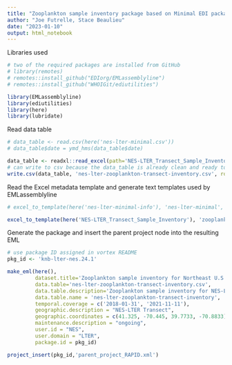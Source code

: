 ```yaml
---
title: "Zooplankton sample inventory package based on Minimal EDI package generated using EMLassemblyline and ediutilities"
author: "Joe Futrelle, Stace Beaulieu"
date: "2023-01-10"
output: html_notebook
---
```


Libraries used

```r
# two of the required packages are installed from GitHub
# library(remotes)
# remotes::install_github("EDIorg/EMLassemblyline")
# remotes::install_github("WHOIGit/ediutilities")

library(EMLassemblyline)
library(ediutilities)
library(here)
library(lubridate)
```

Read data table

```r
# data_table <- read.csv(here('nes-lter-minimal.csv'))
# data_table$date = ymd_hms(data_table$date)

data_table <- readxl::read_excel(path='NES-LTER_Transect_Sample_Inventory.xlsx', sheet='entry')
# can write to csv because the data_table is already clean and ready to submit  
write.csv(data_table, 'nes-lter-zooplankton-transect-inventory.csv', row.names=FALSE)

```

Read the Excel metadata template and generate text templates used by
EMLassemblyline

```r
# excel_to_template(here('nes-lter-minimal-info'), 'nes-lter-minimal', rights='CC0')

excel_to_template(here('NES-LTER_Transect_Sample_Inventory'), 'zooplankton-transect-inventory', rights='CC0')

```
Generate the package and insert the parent project node into the resulting EML

```r
# use package ID assigned in vortex README
pkg_id <- 'knb-lter-nes.24.1'

make_eml(here(),
         dataset.title='Zooplankton sample inventory for Northeast U.S. Shelf Long Term Ecological Research (NES-LTER) Transect cruises, ongoing since 2017',
         data.table='nes-lter-zooplankton-transect-inventory.csv',
         data.table.description='Zooplankton sample inventory for NES-LTER Transect cruises',
         data.table.name = 'nes-lter-zooplankton-transect-inventory',
         temporal.coverage = c('2018-01-31', '2021-11-11'),
         geographic.description = "NES-LTER Transect",
         geographic.coordinates = c(41.325, -70.445, 39.7733, -70.8833), # North is MVCO, South and East is ‘Lu11c’ from EN627
         maintenance.description = "ongoing",
         user.id = "NES",
         user.domain = "LTER",
         package.id = pkg_id)

project_insert(pkg_id,'parent_project_RAPID.xml')
```
